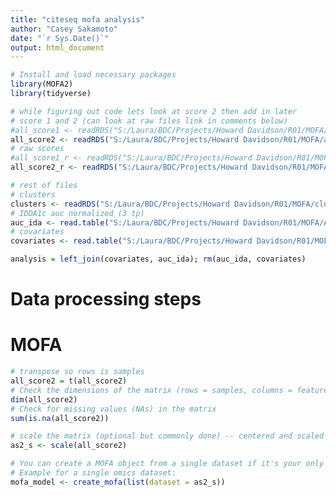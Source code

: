 ```yaml
---
title: "citeseq mofa analysis"
author: "Casey Sakamoto"
date: "`r Sys.Date()`"
output: html_document
---
```


```r
# Install and load necessary packages
library(MOFA2)
library(tidyverse)

# while figuring out code lets look at score 2 then add in later
# score 1 and 2 (can look at raw files link in comments below)
#all_score1 <- readRDS("S:/Laura/BDC/Projects/Howard Davidson/R01/MOFA/all_scPS_score1.rds")
all_score2 <- readRDS("S:/Laura/BDC/Projects/Howard Davidson/R01/MOFA/all_scPS_score2.rds")
# raw scores
#all_score1_r <- readRDS("S:/Laura/BDC/Projects/Howard Davidson/R01/MOFA/all_scPS_score1_raw.rds")
all_score2_r <- readRDS("S:/Laura/BDC/Projects/Howard Davidson/R01/MOFA/all_scPS_score2_raw.rds")

# rest of files
# clusters
clusters <- readRDS("S:/Laura/BDC/Projects/Howard Davidson/R01/MOFA/clusters_RCA.rds")
# IDDA1c auc normalized (3 tp)
auc_ida <- read.table("S:/Laura/BDC/Projects/Howard Davidson/R01/MOFA/AUC_IDA.txt", header = TRUE)
# covariates
covariates <- read.table("S:/Laura/BDC/Projects/Howard Davidson/R01/MOFA/Covariates.txt", header = TRUE, sep = "\t")

analysis = left_join(covariates, auc_ida); rm(auc_ida, covariates)
```

# Data processing steps

# MOFA

```r
# transpose so rows is samples
all_score2 = t(all_score2)
# Check the dimensions of the matrix (rows = samples, columns = features)
dim(all_score2)
# Check for missing values (NAs) in the matrix
sum(is.na(all_score2))

# scale the matrix (optional but commonly done) -- centered and scaled
as2_s <- scale(all_score2)

# You can create a MOFA object from a single dataset if it's your only data
# Example for a single omics dataset:
mofa_model <- create_mofa(list(dataset = as2_s))

```


